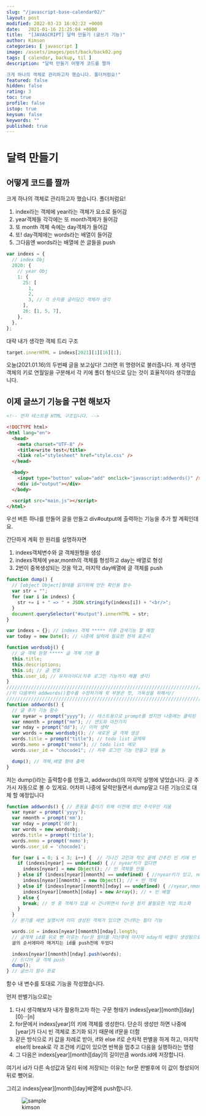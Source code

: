 ```yaml
---
slug: "/javascript-base-calendar02/"
layout: post
modified: 2022-03-23 16:02:22 +0000
date:   2021-01-16 21:25:04 +0000
title:  "[JAVASCRIPT] 달력 만들기 (글쓰기 기능)"
author: Kimson
categories: [ javascript ]
image: /assets/images/post/back/back02.png
tags: [ calendar, backup, til ]
description: "달력 만들기 어떻게 코드를 짤까

크게 하나의 객체로 관리하고자 했습니다. 폴더처럼요!"
featured: false
hidden: false
rating: 3
toc: true
profile: false
istop: true
keysum: false
keywords: ""
published: true
---
```


# 달력 만들기

## 어떻게 코드를 짤까

크게 하나의 객체로 관리하고자 했습니다. 폴더처럼요!

1. index라는 객체에 year라는 객체가 요소로 들어감
2. year객체들 각각에는 또 month객체가 들어감
3. 또 month 객체 속에는 day객체가 들어감
4. 또! day객체에는 words라는 배열이 들어감
5. 그다음엔 words라는 배열에 쓴 글들을 push

```javascript
var indexs = {
  // index Obj
  2020: {
    // year Obj
    1: {
      25: [
        1,
        2,
        3, // 각 숫자를 글이담긴 객체라 생각
      ],
      26: [1, 5, 7],
    },
  },
};
```

대략 내가 생각한 객체 트리 구조

```javascript
target.innerHTML = indexs[2021][1][16][1];
```

오늘(2021.01.16)의 두번째 글을 보고싶다! 그러면 위 명령어로 불러줍니다. 제 생각엔 객체의 키로 연월일을 구분해서 각 키에 폴더 형식으로 담는 것이 효율적이라 생각했습니다.

## 이제 글쓰기 기능을 구현 해보자

```html
<!-- 먼저 테스트용 HTML 구조입니다. -->

<!DOCTYPE html>
<html lang="en">
  <head>
    <meta charset="UTF-8" />
    <title>write test</title>
    <link rel="stylesheet" href="style.css" />
  </head>

  <body>
    <input type="button" value="add" onclick="javascript:addwords()" />
    <div id="output"></div>
  </body>

  <script src="main.js"></script>
</html>
```

우선 버튼 하나를 만들어 글을 만들고 div#output에 출력하는 기능을 추가 할 계획인데요.

간단하게 계획 한 원리를 설명하자면

1. indexs객체변수와 글 객체원형을 생성
2. indexs객체에 year,month의 객체를 형성하고 day는 배열로 형성
3. 2번이 중복생성되는 것을 막고, 마지막 day배열에 글 객체를 push

```javascript
function dump() {
  // [object Object]형태를 읽기위해 만든 확인용 함수
  var str = "";
  for (var i in indexs) {
    str += i + " => " + JSON.stringify(indexs[i]) + "<br/>";
  }
  document.querySelector("#output").innerHTML = str;
}

var indexs = {}; // indexs 객체 ***** 이후 검색기능 할 예정
var today = new Date(); // 나중에 달력에 필요한 현재 표준시

function wordsobj() {
  // 글 객체 원형 ***** 글 객체 기본 틀
  this.title;
  this.descriptions;
  this.id; // 글 번호
  this.user_id; // 유저아이디(차후 로그인 기능까지 해볼 생각)
}
/////////////////////////////////////////////////////////////////////////
//이 다음부터 addwords()함수를 수정하기에 윗 부분은 컷, 가독성을 위해서//
/////////////////////////////////////////////////////////////////////////
function addwords() {
  // 글 추가 기능 함수
  var nyear = prompt("yyyy"); // 테스트용으로 prompt를 썼지만 나중에는 클릭된 일자의 연도를 받을 예정
  var nmonth = prompt("mm"); // 연도와 마찬가지
  var nday = prompt("dd"); // 이하 생략
  var words = new wordsobj(); // 새로운 글 객체 생성
  words.title = prompt("title"); // todo list 글제목
  words.memo = prompt("memo"); // todo list 메모
  words.user_id = "chocode1"; // 차후 로그인 기능 만들고 받을 놈

  dump(); // 객체,배열 형태 출력
}
```

저는 dump()라는 출력함수를 만들고, addwords()의 마지막 실행에 넣었습니다. 글 추가시 자동으로 볼 수 있게요. 어차피 나중에 달력만들면서 dump말고 다른 기능으로 대체 할 예정입니다

```javascript
function addwords() { // 혼동을 줄이기 위해 이전에 썼던 주석우만 지움
  var nyear = prompt('yyyy');
  var nmonth = prompt('mm');
  var nday = prompt('dd');
  var words = new wordsobj;
  words.title = prompt('title');
  words.memo = prompt('memo');
  words.user_id = 'chocode1';

  for (var i = 0; i < 3; i++) {  // 기나긴 고민과 착오 끝에 간추린 빈 키에 빈 객체 넣기
    if (indexs[nyear] == undefined) { // nyear키가 없다면
      indexs[nyear] = new Object(); // 빈 객체를 만듦
    } else if (indexs[nyear][nmonth] == undefined) { //nyear키가 있고, nmonth키 없다면
      indexs[nyear][nmonth] = new Object(); // + 빈 객체
    } else if (indexs[nyear][nmonth][nday] == undefined) { //nyear,nmonth 있고 nday없다면
      indexs[nyear][nmonth][nday] = new Array(); // + 빈 배열
    } else {
      break; // 셋 중 객체가 있을 시 건너뛰면서 for문 정지 불필요한 작업 최소화
    }
  }
  // 분기를 세번 실행시켜 이미 생성된 객체가 있으면 건너뛰는 필터 기능

  words.id = indexs[nyear][nmonth][nday].length;
  // 글객체 id를 뒤로 뺀 이유는 for문 필터를 지난후에 마지막 nday의 배열이 생성됨으로
  글의 순서에따라 매겨지는 id를 push전에 두었다

  indexs[nyear][nmonth][nday].push(words);
  // 드디어 글 객체 push
  dump();
} // 글쓰기 함수 완료
```

함수 내 변수를 토대로 기능을 작성했습니다.

먼저 판별기능으로는

1. 다시 생각해보자 내가 활용하고자 하는 구문 형태가 indexs[year][month][day][0]···[n]
2. for문에서 indexs[year]의 키에 객체를 생성한다. 단순히 생성만 하면 나중에 [year]가 다시 빈 객체로 초기화 되기 때문에 if문을 더함
3. 같은 방식으로 키 값을 차례로 받아, if와 else if로 순차적 판별을 하게 하고, 마지막 else의 break로 각 조건에 키값이 있으면 반복을 멈추고 다음을 실행하라는 명령
4. 그 다음은 indexs[year][month][day]의 길이만큼 words.id에 저장합니다.

여기서 id가 다른 속성값과 달리 뒤에 저장되는 이유는 for문 판별후에 이 값이 형성되어 뒤로 뺐어요.

그리고 indexs[year][month][day]배열에 push합니다.

<figure className='text-center'>
  <span className='w-inline-block'>
    <img src='/assets/images/post/back/back01.png' alt='sample' title='sample' />
    <figcaption>kimson</figcaption>
  </span>
</figure>
